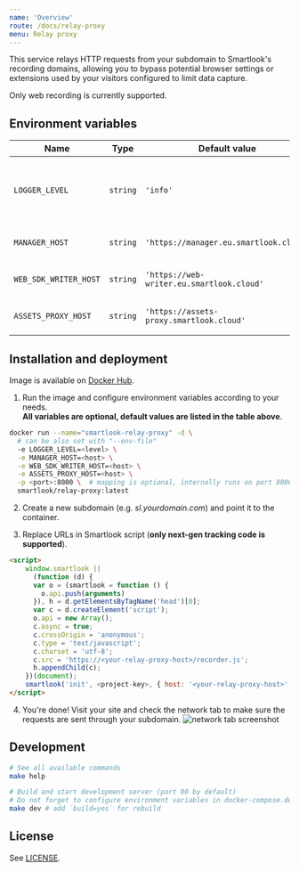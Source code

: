 ```yaml
---
name: 'Overview'
route: /docs/relay-proxy
menu: Relay proxy
---
```



<Title>Smartlook Relay Proxy</Title>

This service relays HTTP requests from your subdomain to
Smartlook's recording domains, allowing you to bypass potential browser settings or extensions used by your visitors configured to limit data capture.

<TextBlock kind="important">
	Only web recording is currently supported.
</TextBlock>

## Environment variables

| Name                  | Type     | Default value                             | Description                                                         |
| --------------------- | -------- | ----------------------------------------- | ------------------------------------------------------------------- |
| `LOGGER_LEVEL`        | `string` | `'info'`                                  | One of `trace`, `debug`, `info`, `warn`, `error`, `fatal`, `silent` |
| `MANAGER_HOST`        | `string` | `'https://manager.eu.smartlook.cloud'`    | Smartlook Manager host                                              |
| `WEB_SDK_WRITER_HOST` | `string` | `'https://web-writer.eu.smartlook.cloud'` | Smartlook Web Writer host                                           |
| `ASSETS_PROXY_HOST`   | `string` | `'https://assets-proxy.smartlook.cloud'`  | Smartlook Assets Proxy host                                         |

## Installation and deployment

Image is available on [Docker Hub](https://hub.docker.com/r/smartlook/relay-proxy).

1. Run the image and configure environment variables according to your needs.  
   **All variables are optional, default values are listed in the table above**.

```bash
docker run --name="smartlook-relay-proxy" -d \
  # can be also set with "--env-file"
  -e LOGGER_LEVEL=<level> \
  -e MANAGER_HOST=<host> \
  -e WEB_SDK_WRITER_HOST=<host> \
  -e ASSETS_PROXY_HOST=<host> \
  -p <port>:8000 \  # mapping is optional, internally runs on port 8000
  smartlook/relay-proxy:latest
```

2. Create a new subdomain (e.g. _sl.yourdomain.com_) and point it to the container.

3. Replace URLs in Smartlook script (**only next-gen tracking code is supported**).

```html
<script>
	window.smartlook ||
	  (function (d) {
	  var o = (smartlook = function () {
	    o.api.push(arguments)
	  }), h = d.getElementsByTagName('head')[0];
	  var c = d.createElement('script');
	  o.api = new Array();
	  c.async = true;
	  c.crossOrigin = 'anonymous';
	  c.type = 'text/javascript';
	  c.charset = 'utf-8';
	  c.src = 'https://<your-relay-proxy-host>/recorder.js';
	  h.appendChild(c);
	})(document);
	smartlook('init', <project-key>, { host: '<your-relay-proxy-host>' });
</script>
```

4. You're done! Visit your site and check the network tab to make sure the requests are sent through your subdomain.
   ![network tab screenshot](https://raw.githubusercontent.com/smartlook/smartlook-relay-proxy/main/network.png)

## Development

```sh
# See all available commands
make help

# Build and start development server (port 80 by default)
# Do not forget to configure environment variables in docker-compose.dev.yml
make dev # add `build=yes` for rebuild
```

## License

See [LICENSE](https://raw.githubusercontent.com/smartlook/smartlook-relay-proxy/main/LICENSE).
